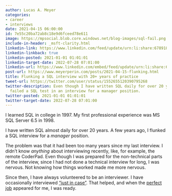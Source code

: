 ```yaml
---
author: Lucas A. Meyer
categories:
- career
- interviews
date: 2021-04-15 06:00:00
id: 7e55c20ba72ab8c18e9d6fceed78e611
image: https://mpsocial.blob.core.windows.net/blog-images/sql-fail.png
include-in-header: _msft-clarity.html
linkedin-link: https://www.linkedin.com/feed/update/urn:li:share:6789180889353064448
linkedin-linkback: true
linkedin-posted: 2021-01-01 01:01:01
linkedin-target-date: 2022-07-28 07:01:00
linkedin-url: https://www.linkedin.com/embed/feed/update/urn:li:share:6958420820410982400
post-url: https://www.meyerperin.com/posts/2021-04-15-flunking.html
title: Flunking a SQL interview with 20+ years of practice
tweet-url: https://twitter.com/user/status/1552655120390795268
twitter-description: Even though I have written SQL daily for over 20 years, I still
  failed a SQL test in an interview for a manager position.
twitter-posted: 2021-01-01 01:01:01
twitter-target-date: 2022-07-28 07:01:00
---
```


I learned SQL in college in 1997. My first professional experience was MS SQL Server 6.5 in 1998. 

I have written SQL almost daily for over 20 years. A few years ago, I flunked a SQL interview for a *manager* position. 

The problem was that it had been too many years since my last interview. I didn't know _anything_ about interviewing recently, like, for example, the remote CoderPad. Even though I was prepared for the non-technical parts of the interview, since I had not done a technical interview for long, I was nervous. Not knowing how things worked made me more nervous.

Since then, I have always volunteered to be an interviewer. I have occasionally interviewed ["just in case"](https://www.meyerperin.com/posts/2022-04-13-my-policies-around-interviewing.html). That helped, and when the [perfect job](https://www.meyerperin.com/posts/2022-04-18-joining-microsoft.html) appeared for me, I was ready.



